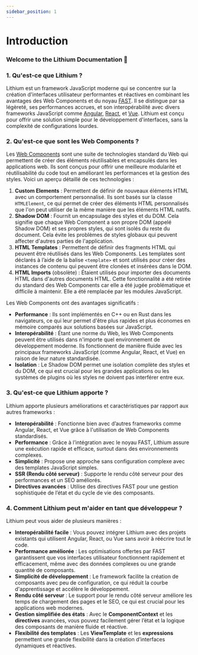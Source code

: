 ```yaml
---
sidebar_position: 1
---
```


# Introduction


<div style = {{ textAlign : "center" }} >
	<Logo style = {{ aspectRatio : "1/1" , height : "200px" }} />
	<h3>Welcome to the Lithium Documentation 👋</h3>
</div>

### 1. **Qu'est-ce que Lithium ?**

Lithium est un framework JavaScript moderne qui se concentre sur la création d'interfaces utilisateur performantes et réactives en combinant les avantages des Web Components et du noyau [FAST](https://www.fast.design/). Il se distingue par sa légèreté, ses performances accrues, et son interopérabilité avec divers frameworks JavaScript comme [Angular](https://angular.dev/), [React](https://react.dev/), et [Vue](https://vuejs.org/). Lithium est conçu pour offrir une solution simple pour le développement d'interfaces, sans la complexité de configurations lourdes.

### 2. **Qu'est-ce que sont les Web Components ?**

Les [Web Components](https://developer.mozilla.org/en-US/docs/Web/API/Web_components) sont une suite de technologies standard du Web qui permettent de créer des éléments réutilisables et encapsulés dans les applications web. Ils sont conçus pour offrir une meilleure modularité et réutilisabilité du code tout en améliorant les performances et la gestion des styles. Voici un aperçu détaillé de ces technologies :

1. **Custom Elements** : Permettent de définir de nouveaux éléments HTML avec un comportement personnalisé. Ils sont basés sur la classe `HTMLElement`, ce qui permet de créer des éléments HTML personnalisés que l'on peut utiliser de la même manière que les éléments HTML natifs.
2. **Shadow DOM** : Fournit un encapsulage des styles et du DOM. Cela signifie que chaque Web Component a son propre DOM (appelé Shadow DOM) et ses propres styles, qui sont isolés du reste du document. Cela évite les problèmes de styles globaux qui peuvent affecter d'autres parties de l'application.
3. **HTML Templates** : Permettent de définir des fragments HTML qui peuvent être réutilisés dans les Web Components. Les templates sont déclarés à l’aide de la balise `<template>` et sont utilisés pour créer des instances de contenu qui peuvent être clonées et insérées dans le DOM.
4. **HTML Imports** (obsolète) : Étaient utilisés pour importer des documents HTML dans d'autres documents HTML. Cette fonctionnalité a été retirée du standard des Web Components car elle a été jugée problématique et difficile à maintenir. Elle a été remplacée par les modules JavaScript.

Les Web Components ont des avantages significatifs :

- **Performance** : Ils sont implémentés en C++ ou en Rust dans les navigateurs, ce qui leur permet d'être plus rapides et plus économes en mémoire comparés aux solutions basées sur JavaScript.
- **Interopérabilité** : Étant une norme du Web, les Web Components peuvent être utilisés dans n'importe quel environnement de développement moderne. Ils fonctionnent de manière fluide avec les principaux frameworks JavaScript (comme Angular, React, et Vue) en raison de leur nature standardisée.
- **Isolation** : Le Shadow DOM permet une isolation complète des styles et du DOM, ce qui est crucial pour les grandes applications ou les systèmes de plugins où les styles ne doivent pas interférer entre eux.

### 3. **Qu'est-ce que Lithium apporte ?**

Lithium apporte plusieurs améliorations et caractéristiques par rapport aux autres frameworks :

- **Interopérabilité** : Fonctionne bien avec d’autres frameworks comme Angular, React, et Vue grâce à l'utilisation de Web Components standardisés.
- **Performance** : Grâce à l’intégration avec le noyau FAST, Lithium assure une exécution rapide et efficace, surtout dans des environnements complexes.
- **Simplicité** : Propose une approche sans configuration complexe avec des templates JavaScript simples.
- **SSR (Rendu côté serveur)** : Supporte le rendu côté serveur pour des performances et un SEO améliorés.
- **Directives avancées** : Utilise des directives FAST pour une gestion sophistiquée de l’état et du cycle de vie des composants.

### 4. **Comment Lithium peut m'aider en tant que développeur ?**

Lithium peut vous aider de plusieurs manières :

- **Interopérabilité facile** : Vous pouvez intégrer Lithium avec des projets existants qui utilisent Angular, React, ou Vue sans avoir à réécrire tout le code.
- **Performance améliorée** : Les optimisations offertes par FAST garantissent que vos interfaces utilisateur fonctionnent rapidement et efficacement, même avec des données complexes ou une grande quantité de composants.
- **Simplicité de développement** : Le framework facilite la création de composants avec peu de configuration, ce qui réduit la courbe d'apprentissage et accélère le développement.
- **Rendu côté serveur** : Le support pour le rendu côté serveur améliore les temps de chargement des pages et le SEO, ce qui est crucial pour les applications web modernes.
- **Gestion simplifiée des états** : Avec le **ComponentContext** et les **directives** avancées, vous pouvez facilement gérer l’état et la logique des composants de manière fluide et réactive.
- **Flexibilité des templates** : Les **ViewTemplate** et les **expressions** permettent une grande flexibilité dans la création d’interfaces dynamiques et réactives.
